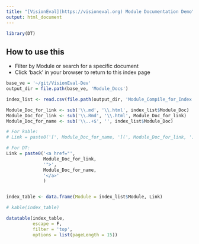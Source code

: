 ```yaml
---
title: "[VisionEval](https://visioneval.org) Module Documentation Demo"
output: html_document
---
```


```r
library(DT)

```

## 

## How to use this 

- Filter by Module or search for a specific document
- Click 'back' in your browser to return to this index page


```r
base_ve = '~/git/VisionEval-Dev'
output_dir = file.path(base_ve, 'Module_Docs')

index_list <- read.csv(file.path(output_dir, 'Module_Compile_for_Index.csv'))

Module_Doc_for_link <- sub('\\.md', '\\.html', index_list$Module_Doc)
Module_Doc_for_link <- sub('\\.Rmd', '\\.html', Module_Doc_for_link)
Module_Doc_for_name <- sub('\\..+$', '', index_list$Module_Doc)

# For kable:
# Link = paste0('[', Module_Doc_for_name, '](', Module_Doc_for_link, ')')

# For DT:
Link = paste0('<a href="', 
              Module_Doc_for_link, 
              '">',
              Module_Doc_for_name,
              '</a>'
              )


index_table <- data.frame(Module = index_list$Module, Link)

```

```r

# kable(index_table)

datatable(index_table,
          escape = F,
          filter = 'top',
          options = list(pageLength = 15))

```